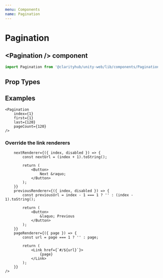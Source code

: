 ```yaml
---
menu: Components
name: Pagination
---
```



# Pagination

## \<Pagination /\> component

```js
import Pagination from '@clarityhub/unity-web/lib/components/Pagination';
```

## Prop Types

<PropsTable of={Pagination} />

## Examples

<Playground>
   <Pagination
        index={4}
        first={1}
        last={120}
        pageCount={120}
    />

    <Pagination
        index={1}
        first={1}
        last={120}
        pageCount={120}
    />
</Playground>

### Override the link renderers

<Playground>
    <Pagination
        index={1}
        pageCount={120}

        nextRenderer={({ index, disabled }) => {
            const nextUrl = (index + 1).toString();

            return (
                <Button>
                    Next &raquo;
                </Button>
            );
        }}
        previousRenderer={({ index, disabled }) => {
            const previousUrl = index - 1 === 1 ? '' : (index - 1).toString();

            return (
                <Button>
                    &laquo; Previous
                </Button>
            );
        }}
        pageRenderer={({ page }) => {
            const url = page === 1 ? '' : page;

            return (
                <Link href={`#/${url}`}>
                    {page}
                </Link>
            );
        }}
    />
</Playground>